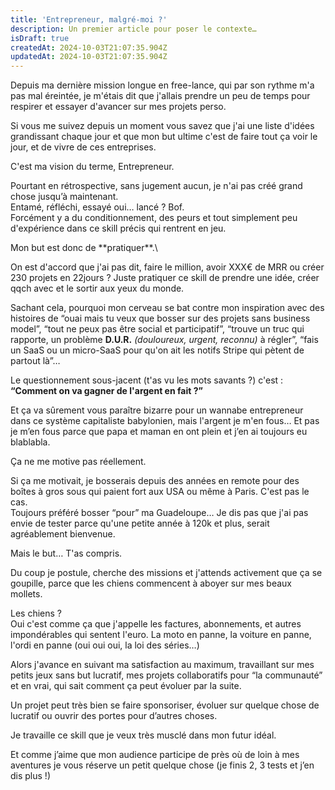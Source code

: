 ```yaml
---
title: 'Entrepreneur, malgré-moi ?'
description: Un premier article pour poser le contexte…
isDraft: true
createdAt: 2024-10-03T21:07:35.904Z
updatedAt: 2024-10-03T21:07:35.904Z
---
```


Depuis ma dernière mission longue en free-lance, qui par son rythme m'a pas mal éreintée, je m'étais dit que j'allais prendre un peu de temps pour respirer et essayer d'avancer sur mes projets perso.

Si vous me suivez depuis un moment vous savez que j'ai une liste d'idées grandissant chaque jour et que mon but ultime c'est de faire tout ça voir le jour, et de vivre de ces entreprises.

C'est ma vision du terme, Entrepreneur.

Pourtant en rétrospective, sans jugement aucun, je n'ai pas créé grand chose jusqu’à maintenant. \
Entamé, réfléchi, essayé oui… lancé ? Bof. \
Forcément y a du conditionnement, des peurs et tout simplement peu d'expérience dans ce skill précis qui rentrent en jeu. 

Mon but est donc de \*\*pratiquer\*\*.\


On est d'accord que j'ai pas dit, faire le million, avoir XXX€ de MRR ou créer 230 projets en 22jours ? Juste pratiquer ce skill de prendre une idée, créer qqch avec et le sortir aux yeux du monde.

Sachant cela, pourquoi mon cerveau se bat contre mon inspiration avec des histoires de “ouai mais tu veux que bosser sur des projets sans business model”, “tout ne peux pas être social et participatif”, “trouve un truc qui rapporte, un problème **D.U.R.** *(douloureux, urgent, reconnu)* à régler”, “fais un SaaS ou un micro-SaaS pour qu'on ait les notifs Stripe qui pètent de partout là”…

Le questionnement sous-jacent (t'as vu les mots savants ?) c'est : **“Comment on va gagner de l'argent en fait ?”**

Et ça va sûrement vous paraître bizarre pour un wannabe entrepreneur dans ce système capitaliste babylonien, mais l'argent je m'en fous… Et pas je m’en fous parce que papa et maman en ont plein et j’en ai toujours eu blablabla.

Ça ne me motive pas réellement.

Si ça me motivait, je bosserais depuis des années en remote pour des boîtes à gros sous qui paient fort aux USA ou même à Paris. C'est pas le cas.\
Toujours préféré bosser “pour” ma Guadeloupe… Je dis pas que j'ai pas envie de tester parce qu'une petite année à 120k et plus, serait agréablement bienvenue.

Mais le but… T'as compris.

Du coup je postule, cherche des missions et j'attends activement que ça se goupille, parce que les chiens commencent à aboyer sur mes beaux mollets.

Les chiens ? \
Oui c'est comme ça que j'appelle les factures, abonnements, et autres impondérables qui sentent l'euro. La moto en panne, la voiture en panne, l'ordi en panne (oui oui oui, la loi des séries…)

Alors j'avance en suivant ma satisfaction au maximum, travaillant sur mes petits jeux sans but lucratif, mes projets collaboratifs pour “la communauté” et en vrai, qui sait comment ça peut évoluer par la suite.

Un projet peut très bien se faire sponsoriser, évoluer sur quelque chose de lucratif ou ouvrir des portes pour d’autres choses. 

Je travaille ce skill que je veux très musclé dans mon futur idéal. 

Et comme j’aime que mon audience participe de près où de loin à mes aventures je vous réserve un petit quelque chose (je finis 2, 3 tests et j’en dis plus !)
